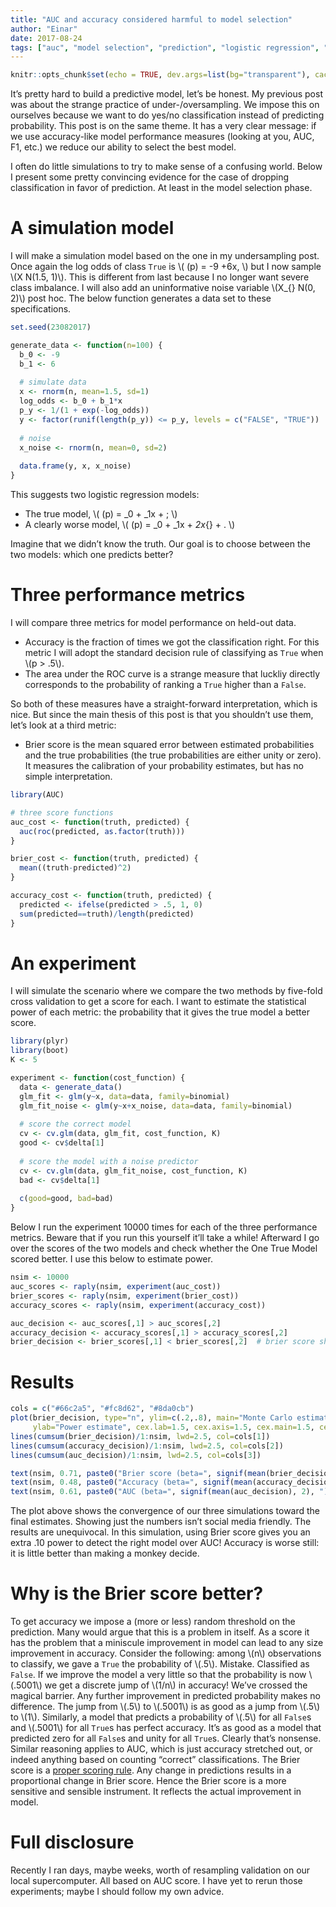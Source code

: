 ```yaml
---
title: "AUC and accuracy considered harmful to model selection"
author: "Einar"
date: 2017-08-24
tags: ["auc", "model selection", "prediction", "logistic regression", "simulation", "brier score"]
---
```


```r
knitr::opts_chunk$set(echo = TRUE, dev.args=list(bg="transparent"), cache=T)
```

It's pretty hard to build a predictive model, let's be honest. My previous post
was about the strange practice of under-/oversampling. We impose this on
ourselves because we want to do yes/no classification instead of predicting
probability. This post is on the same theme. It has a very clear message: if we
use accuracy-like model performance measures (looking at you, AUC, F1, etc.) we
reduce our ability to select the best model.

I often do little simulations to try to make sense of a confusing world. Below I
present some pretty convincing evidence for the case of dropping classification
in favor of prediction. At least in the model selection phase.

# A simulation model
I will make a simulation model based on the one in my undersampling post.
Once again the log odds of class `True` is \\( \textrm{logit}(p) = -9 +6x, \\) but I 
now sample \\(X \sim N(1.5, 1)\\). This is different from last because I no longer want 
severe class imbalance. I will also add an uninformative noise variable
\\(X_{\epsilon} \sim N(0, 2)\\) post hoc. The below function generates a data set 
to these specifications.

```r
set.seed(23082017)

generate_data <- function(n=100) {
  b_0 <- -9
  b_1 <- 6
  
  # simulate data
  x <- rnorm(n, mean=1.5, sd=1)
  log_odds <- b_0 + b_1*x
  p_y <- 1/(1 + exp(-log_odds))
  y <- factor(runif(length(p_y)) <= p_y, levels = c("FALSE", "TRUE"))
  
  # noise
  x_noise <- rnorm(n, mean=0, sd=2)
  
  data.frame(y, x, x_noise)
}
```

This suggests two logistic regression models:

* The true model, \\( \textrm{logit}(p) = \beta_0 + \beta_1x + \epsilon; \\)
* A clearly worse model, \\( \textrm{logit}(p) = \beta_0 + \beta_1x + \beta_2x_{\epsilon} + \epsilon. \\)

Imagine that we didn't know the truth. Our goal is to choose between the two
models: which one predicts better?

# Three performance metrics
I will compare three metrics for model performance on held-out data. 

* Accuracy is
the fraction of times we got the classification right. For this metric I will adopt the 
standard decision rule of classifying as `True` when \\(\hat p > .5\\). 
* The area under the ROC
curve is a strange measure that luckliy directly corresponds to the
probability of ranking a `True` higher than a `False`. 

So both of these measures
have a straight-forward interpretation, which is nice. But since the main
thesis of this post is that you shouldn't use them, let's look at a third
metric: 

* Brier score is the mean squared error between estimated 
probabilities and the true probabilities (the true probabilities are either
unity or zero). It measures the  calibration of your probability estimates, but
has no simple interpretation.

```r
library(AUC)

# three score functions
auc_cost <- function(truth, predicted) {
  auc(roc(predicted, as.factor(truth)))
}

brier_cost <- function(truth, predicted) {
  mean((truth-predicted)^2)
}

accuracy_cost <- function(truth, predicted) {
  predicted <- ifelse(predicted > .5, 1, 0)
  sum(predicted==truth)/length(predicted)
}
```

# An experiment
I will simulate the scenario where we compare the two methods by five-fold cross
validation to get a score for each. I want to estimate the statistical power of
each metric: the probability that it gives the true model a better score.
```r
library(plyr)
library(boot)
K <- 5

experiment <- function(cost_function) {
  data <- generate_data()
  glm_fit <- glm(y~x, data=data, family=binomial)
  glm_fit_noise <- glm(y~x+x_noise, data=data, family=binomial)
  
  # score the correct model
  cv <- cv.glm(data, glm_fit, cost_function, K)
  good <- cv$delta[1]
  
  # score the model with a noise predictor
  cv <- cv.glm(data, glm_fit_noise, cost_function, K)
  bad <- cv$delta[1]
  
  c(good=good, bad=bad)
}
```

Below I run the experiment 10000 times for each of the three performance
metrics. Beware that if you run this yourself it'll take a while! Afterward I 
go over the scores of the two models and check whether the 
One True Model scored better. I use this below to estimate power.
```r
nsim <- 10000
auc_scores <- raply(nsim, experiment(auc_cost))
brier_scores <- raply(nsim, experiment(brier_cost))
accuracy_scores <- raply(nsim, experiment(accuracy_cost))

auc_decision <- auc_scores[,1] > auc_scores[,2]
accuracy_decision <- accuracy_scores[,1] > accuracy_scores[,2]
brier_decision <- brier_scores[,1] < brier_scores[,2]  # brier score should be low
```

# Results
```r
cols = c("#66c2a5", "#fc8d62", "#8da0cb")
plot(brier_decision, type="n", ylim=c(.2,.8), main="Monte Carlo estimates of power", xlab="Simulation #",
     ylab="Power estimate", cex.lab=1.5, cex.axis=1.5, cex.main=1.5, cex.sub=1.2, bty="n")
lines(cumsum(brier_decision)/1:nsim, lwd=2.5, col=cols[1])
lines(cumsum(accuracy_decision)/1:nsim, lwd=2.5, col=cols[2])
lines(cumsum(auc_decision)/1:nsim, lwd=2.5, col=cols[3])

text(nsim, 0.71, paste0("Brier score (beta=", signif(mean(brier_decision), 2), ")"), col=cols[1], cex=1.2, pos=2)
text(nsim, 0.48, paste0("Accuracy (beta=", signif(mean(accuracy_decision), 2), ")"), col=cols[2], cex=1.2, pos=2)
text(nsim, 0.61, paste0("AUC (beta=", signif(mean(auc_decision), 2), ")"), col=cols[3], cex=1.2, pos=2)
```

The plot above shows the convergence of our three simulations toward the final 
estimates. Showing just the numbers isn't social media friendly. The
results are unequivocal. In this simulation, using Brier score gives you an 
extra .10 power to detect the right model over AUC! Accuracy is worse
still: it is little better than making a monkey decide.


# Why is the Brier score better?
To get accuracy we impose a (more or less) random threshold on the prediction. 
Many would argue that this is a problem in itself. As a score it has the problem
that a miniscule improvement in model can lead to any size improvement in 
accuracy. Consider the following: among \\(n\\) observations to classify, we 
gave a `True` the probability of \\(.5\\). Mistake. Classified as `False`. If we
improve the model a very little so that the probability is now \\(.5001\\) we
get a discrete jump of \\(1/n\\) in accuracy! We've crossed the magical barrier.
Any further improvement in predicted probability makes no difference. The jump
from \\(.5\\) to \\(.5001\\) is as good as a jump from \\(.5\\) to \\(1\\). 
Similarly, a model that predicts a probability of \\(.5\\) for all `False`s and 
\\(.5001\\) for all `True`s has perfect accuracy. It's as good as a model that 
predicted zero for all `False`s and unity for all `True`s. Clearly that's 
nonsense. Similar reasoning applies to AUC, which is just accuracy stretched 
out, or indeed anything based on counting "correct" classifications. The Brier 
score is a [proper scoring 
rule](https://en.wikipedia.org/wiki/Scoring_rule#ProperScoringRules). Any change
in predictions results in a proportional change in Brier score. Hence the Brier 
score is a more sensitive and sensible instrument. It reflects the actual 
improvement in model.

# Full disclosure
Recently I ran days, maybe weeks, worth of resampling validation 
on our local supercomputer. All based on AUC score. I have yet to rerun
those experiments; maybe I should follow my own advice.

